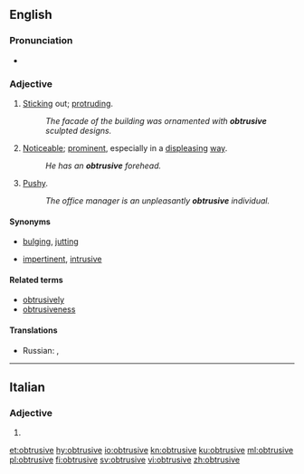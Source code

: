 ==English==

===Pronunciation===
* {{hyphenation|ob|tru|sive|lang=en}}

===Adjective===
{{en-adj}}

# [[Stick]]ing out; [[protrude|protruding]].
#: ''The facade of the building was ornamented with '''obtrusive''' sculpted designs.''
# [[noticeable|Noticeable]]; [[prominent]], especially in a [[displease|displeasing]] [[way]].
#: ''He has an '''obtrusive''' forehead.''
# [[pushy|Pushy]].
#: ''The office manager is an unpleasantly '''obtrusive''' individual.''

====Synonyms====
* {{sense|sticking out}}  [[bulging]], [[jutting]]
* {{sense|pushy}}  [[impertinent]], [[intrusive]]

====Related terms====
* [[obtrusively]]
* [[obtrusiveness]]

====Translations====
{{trans-top|Sticking out; protruding}}
* Russian: {{t+|ru|выступающий}}, {{t+|ru|выдаю́щийся}}
{{trans-mid}}
{{trans-bottom}}

{{trans-top|Noticeable; prominent, especially in a displeasing way}}
{{trans-mid}}
{{trans-bottom}}

{{trans-top|Pushy}}
{{trans-mid}}
{{trans-bottom}}

----

==Italian==

===Adjective===
{{head|it|adjective form}}

# {{feminine plural of|obtrusivo|lang=it}}

[[et:obtrusive]]
[[hy:obtrusive]]
[[io:obtrusive]]
[[kn:obtrusive]]
[[ku:obtrusive]]
[[ml:obtrusive]]
[[pl:obtrusive]]
[[fi:obtrusive]]
[[sv:obtrusive]]
[[vi:obtrusive]]
[[zh:obtrusive]]